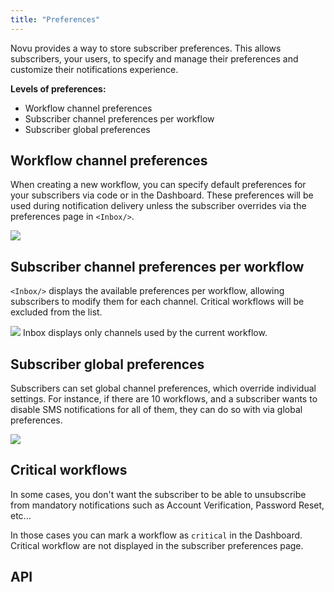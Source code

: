 ```yaml
---
title: "Preferences"
---
```


Novu provides a way to store subscriber preferences. This allows subscribers, your users, to specify and manage their preferences and customize their notifications experience.

**Levels of preferences:**

- Workflow channel preferences
- Subscriber channel preferences per workflow
- Subscriber global preferences 

## Workflow channel preferences

When creating a new workflow, you can specify default preferences for your subscribers via code or in the Dashboard. These preferences will be used during notification delivery unless the subscriber overrides via the preferences page in `<Inbox/>`.

<Frame>
  <img
    style={{ borderRadius: "0.5rem" }}
    src="/images/preferences/preferences.png"
  />
</Frame>

## Subscriber channel preferences per workflow

`<Inbox/>` displays the available preferences per workflow, allowing subscribers to modify them for each channel. Critical workflows will be excluded from the list.

<Frame>
  <img
    style={{ borderRadius: "0.5rem", width: "400px" }}
    src="/images/preferences/inbox-workflow-preferences.png"
  />
</Frame>

<Note>
  Inbox displays only channels used by the current workflow.
</Note>

## Subscriber global preferences 

Subscribers can set global channel preferences, which override individual settings. For instance, if there are 10 workflows, and a subscriber wants to disable SMS notifications for all of them, they can do so with via global preferences.

<Frame>
  <img
    style={{ borderRadius: "0.5rem", width: "400px" }}
    src="/images/preferences/inbox-global-preferences.png"
  />
</Frame>

## Critical workflows

In some cases, you don't want the subscriber to be able to unsubscribe from mandatory notifications such as Account Verification, Password Reset, etc... 

In those cases you can mark a workflow as `critical` in the Dashboard. Critical workflow are not displayed in the subscriber preferences page.

## API

<CardGroup cols={3}>
  <Card
    title="Define workflow channel preferences"
    icon="code"
    color="#16a34a"
    href="/framework/typescript/workflow#workflow-channel-preferences"
  />
  <Card
    title="Get subscriber preferences via the API"
    icon="user"
    color="#ea5a0c"
    href="/api-reference/subscribers/get-subscriber-preferences"
  />
  <Card
    title="Update subscriber preferencs via the API"
    icon="bell"
    color="#0285c7"
    href="/api-reference/subscribers/update-subscriber-preference"
  />
</CardGroup>
